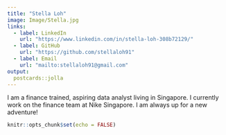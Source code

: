 ```yaml
---
title: "Stella Loh"
image: Image/Stella.jpg
links:
  - label: LinkedIn
    url: "https://www.linkedin.com/in/stella-loh-308b72129/"
  - label: GitHub
    url: "https://github.com/stellaloh91"
  - label: Email
    url: "mailto:stellaloh91@gmail.com"
output:
  postcards::jolla
---
```


I am a finance trained, aspiring data analyst living in Singapore. I currently work on the finance team at Nike Singapore. I am always up for a new adventure!


```r
knitr::opts_chunk$set(echo = FALSE)
```
